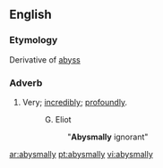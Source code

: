 ==English==

===Etymology===
Derivative of [[abyss]]

===Adverb===
{{en-adv}}

# {{derogatory}} Very; [[incredibly]]; [[profoundly]].
#:G. Eliot
#:: "'''Abysmally''' ignorant"

[[ar:abysmally]]
[[pt:abysmally]]
[[vi:abysmally]]